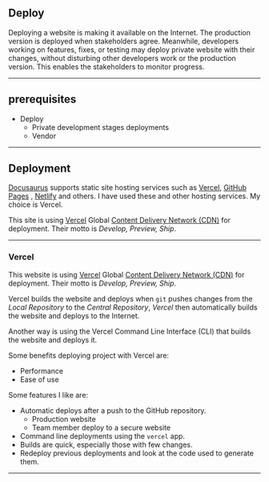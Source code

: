 ## Deploy

Deploying a website is making it available on the Internet. The production version is deployed when stakeholders agree. Meanwhile, developers working on features, fixes, or testing may deploy private website with their changes, without disturbing other developers work or the production version. This enables the stakeholders to monitor progress.

---

## prerequisites

- Deploy
  - Private development stages deployments
  - Vendor

---

## Deployment

[Docusaurus](https://docusaurus.io/docs#features) supports static site hosting services such as [Vercel](https://vercel.com/), [GitHub Pages](https://pages.github.com/) , [Netlify](https://www.netlify.com/) and others. I have used these and other hosting services. My choice is Vercel.

This site is using [Vercel](https://vercel.com/) Global [Content Delivery Network (CDN)](https://en.wikipedia.org/wiki/Content_delivery_network) for deployment. Their motto is _Develop, Preview, Ship_.

---

### Vercel

This website is using [Vercel](https://vercel.com/) Global [Content Delivery Network (CDN)](https://en.wikipedia.org/wiki/Content_delivery_network) for deployment. Their motto is _Develop, Preview, Ship_.

Vercel builds the website and deploys when `git` pushes changes from the _Local Repository_ to the _Central Repository_, _Vercel_ then automatically builds the website and deploys to the Internet.

Another way is using the Vercel Command Line Interface (CLI) that builds the website and deploys it.

Some benefits deploying project with Vercel are:

- Performance
- Ease of use

Some features I like are:

- Automatic deploys after a push to the GitHub repository.
  - Production website
  - Team member deploy to a secure website
- Command line deployments using the `vercel` app.
- Builds are quick, especially those with few changes.
- Redeploy previous deployments and look at the code used to generate them.

---

